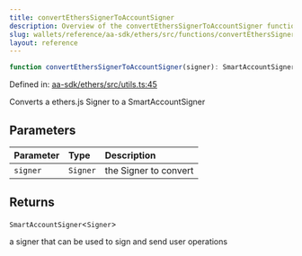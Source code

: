```yaml
---
title: convertEthersSignerToAccountSigner
description: Overview of the convertEthersSignerToAccountSigner function
slug: wallets/reference/aa-sdk/ethers/src/functions/convertEthersSignerToAccountSigner
layout: reference
---
```


```ts
function convertEthersSignerToAccountSigner(signer): SmartAccountSigner<Signer>;
```

Defined in: [aa-sdk/ethers/src/utils.ts:45](https://github.com/alchemyplatform/aa-sdk/blob/49e74eee8606f480b200b4612d00d950da8a8742/aa-sdk/ethers/src/utils.ts#L45)

Converts a ethers.js Signer to a SmartAccountSigner

## Parameters

| Parameter | Type     | Description           |
| :-------- | :------- | :-------------------- |
| `signer`  | `Signer` | the Signer to convert |

## Returns

`SmartAccountSigner`\<`Signer`>

a signer that can be used to sign and send user operations
